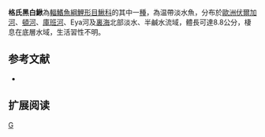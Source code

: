 {{Speciesbox 
| taxon = Cobitis melanoleuca gladkovi
| status = NE
| status_system = IUCN3.1
| authority =  [[Vasil'ev|Vasil'ev]] & [[Vasil'eva|Vasil'eva]], 2008
| synonyms = 
}}
'''格氏黑白鰍'''為[[輻鰭魚綱|輻鰭魚綱]][[鯉形目|鯉形目]][[鰍科|鰍科]]的其中一[[種|種]]，為温帶淡水魚，分布於[[歐洲|歐洲]][[伏爾加河|伏爾加河]]、[[頓河|頓河]]、[[庫班河|庫班河]]、Eya河及[[裏海|裏海]]北部淡水、半鹹水流域，體長可達8.8公分，棲息在底層水域，生活習性不明。

==参考文献==
{{refbegin}}
*{{FishBase_species|genus=Cobitis|species=melanoleuca gladkovi|year=2014|month=2}}
{{refend}}

== 扩展阅读 ==
{{refbegin}}
{{wikispecies-inline|Cobitis melanoleuca gladkovi|格氏黑白鰍}}
{{refend}}
{{Taxonbar|from=Q13471602}}

[[Category:花鳅属|G]]


{{魚類小作品}}